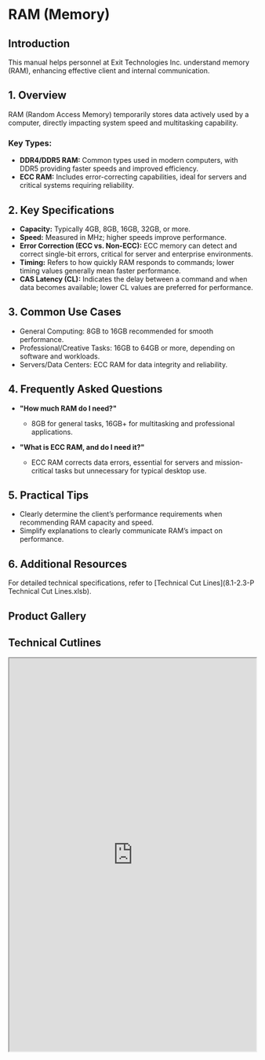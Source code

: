 
<ProductTrainingNavBar />

# RAM (Memory)

## Introduction
This manual helps personnel at Exit Technologies Inc. understand memory (RAM), enhancing effective client and internal communication.

## 1. Overview
RAM (Random Access Memory) temporarily stores data actively used by a computer, directly impacting system speed and multitasking capability.

### Key Types:
- **DDR4/DDR5 RAM:** Common types used in modern computers, with DDR5 providing faster speeds and improved efficiency.
- **ECC RAM:** Includes error-correcting capabilities, ideal for servers and critical systems requiring reliability.

## 2. Key Specifications
- **Capacity:** Typically 4GB, 8GB, 16GB, 32GB, or more.
- **Speed:** Measured in MHz; higher speeds improve performance.
- **Error Correction (ECC vs. Non-ECC):** ECC memory can detect and correct single-bit errors, critical for server and enterprise environments.
- **Timing:** Refers to how quickly RAM responds to commands; lower timing values generally mean faster performance.
- **CAS Latency (CL):** Indicates the delay between a command and when data becomes available; lower CL values are preferred for performance.



## 3. Common Use Cases
- General Computing: 8GB to 16GB recommended for smooth performance.
- Professional/Creative Tasks: 16GB to 64GB or more, depending on software and workloads.
- Servers/Data Centers: ECC RAM for data integrity and reliability.

## 4. Frequently Asked Questions
- **"How much RAM do I need?"**
  - 8GB for general tasks, 16GB+ for multitasking and professional applications.

- **"What is ECC RAM, and do I need it?"**
  - ECC RAM corrects data errors, essential for servers and mission-critical tasks but unnecessary for typical desktop use.

## 5. Practical Tips
- Clearly determine the client’s performance requirements when recommending RAM capacity and speed.
- Simplify explanations to clearly communicate RAM’s impact on performance.

## 6. Additional Resources
For detailed technical specifications, refer to [Technical Cut Lines](8.1-2.3-P Technical Cut Lines.xlsb).

## Product Gallery

<ProductCarousel 
  images={memory_images}
  title="Memory (RAM) Gallery"
/>

## Technical Cutlines

<iframe
  src="https://docs.google.com/spreadsheets/d/e/2PACX-1vRKEG_k78qv7qXWAQu3WnnRl7jO-3KWSH1t6PemKWB_UHERHi2SUIlhPcaqQQJhiw/pubhtml?widget=true&headers=false&gid=39083133&single=true"
  width="100%"
  height="800"
  style={{ border: 'none', borderRadius: '8px' }}
  title="Technical Cutlines"
  allowFullScreen
></iframe>

